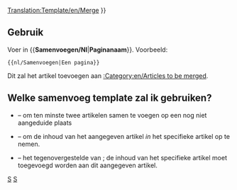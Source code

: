 [[Translation:Template/en/Merge]]
<noinclude>
</noinclude>
{{en/ambox| type  = move
| image = merge.png
| text  =  {{#IF: {{{1|}}} |Er wordt voorgesteld dat dit artikel of deze sectie wordt <span class="plainlinks">[http://en.wikipedia.org/wiki/Wikipedia:Merging samengevoegd]</span> met<!--
                            --> ''[[:en/{{NAMESPACE}}/{{{1}}}|{{{1}}}]]''. ([[:en/{{NAMESPACE}} talk/{{{1}}}|Discussie]]) | Er is geen paginanaam ingevoerd, bewerk dit of verwijder de template
}} }}<includeonly>{{{2|[[Category:en/Articles to be merged|{{PAGENAME}}]]}}}</includeonly><noinclude>

==Gebruik==
Voer in <nowiki>{{</nowiki>'''Samenvoegen/Nl'''|'''Paginanaam'''<nowiki>}}</nowiki>. Voorbeeld:
<pre>{{nl/Samenvoegen|Een pagina}}</pre>
Dit zal het artikel toevoegen aan [[:Category:en/Articles to be merged]].

== Welke samenvoeg template zal ik gebruiken? ==
* {{en/s|Samenvoegen/Nl}} &ndash; om ten minste twee artikelen samen te voegen op een nog niet aangeduide plaats
* {{en/s|Samenvoegenin/Nl}} &ndash; om de inhoud van het aangegeven artikel ''in'' het specifieke artikel op te nemen.
* {{en/s|Samenvoegenvan/Nl}} &ndash; het tegenovergestelde van {{en/s|Samenvoegenin/Nl}}; de inhoud van het specifieke artikel moet toegevoegd worden aan dit aangegeven artikel.

[[Category:nl/Sjablonen|S]][[Category:nl/Berichtenbox|S]]</noinclude>